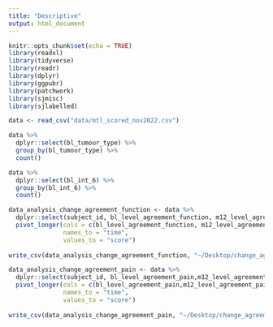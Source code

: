 ```yaml
---
title: "Descriptive"
output: html_document
---
```


```r
knitr::opts_chunk$set(echo = TRUE)
library(readxl)
library(tidyverse)
library(readr)
library(dplyr)
library(ggpubr)
library(patchwork)
library(sjmisc)
library(sjlabelled)
```

```r
data <- read_csv("data/mtl_scored_nov2022.csv") 

data %>%
  dplyr::select(bl_tumour_type) %>%
  group_by(bl_tumour_type) %>%
  count()

data %>%
  dplyr::select(bl_int_6) %>%
  group_by(bl_int_6) %>%
  count()

data_analysis_change_agreement_function <- data %>%
  dplyr::select(subject_id, bl_level_agreement_function, m12_level_agreement_function) %>%
  pivot_longer(cols = c(bl_level_agreement_function, m12_level_agreement_function),
               names_to = "time",
               values_to = "score")
    
write_csv(data_analysis_change_agreement_function, "~/Desktop/change_agreement_function_mar24.csv")

data_analysis_change_agreement_pain <- data %>%
  dplyr::select(subject_id, bl_level_agreement_pain,m12_level_agreement_pain) %>%
  pivot_longer(cols = c(bl_level_agreement_pain,m12_level_agreement_pain),
               names_to = "time",
               values_to = "score")
    
write_csv(data_analysis_change_agreement_pain, "~/Desktop/change_agreement_pain_mar24.csv")
```
